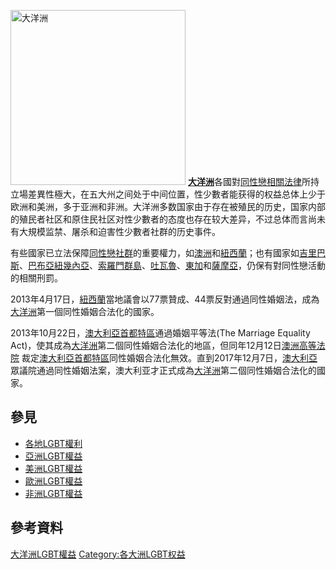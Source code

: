 {{NoteTA
|G1=Toponym
}}
{{Infobox LGBT rights
| location_header = 大洋洲
| image = LGBT Flag map of Oceania.png
| caption = 虹色大洋洲
| legal_status = 14个国家中7个合法<br>11个地区10个合法
| gender_identity_expression = 14个国家中3个合法<br>11个地区7个合法
| recognition_of_relationships = 14个国家中2个合法<br>11个地区5个合法
| recognition_of_relationships_restrictions = 14个国家中1个国家宪法禁止同性婚姻
| adoption = 14个国家中2个合法<br>11个地区4个合法
| military = 6个有军队的国家中2个允许公开服役<br>11个地区全部合法
| discrimination_protections = 14个国家中4个合法<br>11个地区9个合法
}}
[[File:Oceania Laws.svg|thumb|280px|大洋洲
{{multicol}}
{{legend|#002255|可註冊同性婚姻}}
{{legend|#0066FF|可登記公民伴侶關係}}
{{legend|#CCCCCC|不能登記公民伴侶關係}}
<!-- {{legend|#7FBCFF|承認外國同性婚姻証書}} -->
{{legend|#ec8028|同性戀非法}}
{{multicol-end}}
]]
{{LGBT rights}}
'''[[大洋洲|大洋洲]]'''各國對[[LGBT法律|同性戀相關法律]]所持立場差異性極大，在五大州之间处于中间位置，性少數者能获得的权益总体上少于欧洲和美洲，多于亚洲和非洲。大洋洲多数国家由于存在被殖民的历史，国家内部的殖民者社区和原住民社区对性少數者的态度也存在较大差异，不过总体而言尚未有大規模监禁、屠杀和迫害性少數者社群的历史事件。

有些國家已立法保障[[同性戀社群|同性戀社群]]的重要權力，如[[澳洲|澳洲]]和[[紐西蘭|紐西蘭]]；也有國家如[[吉里巴斯|吉里巴斯]]、[[巴布亞紐幾內亞|巴布亞紐幾內亞]]、[[索羅門群島|索羅門群島]]、[[吐瓦魯|吐瓦魯]]、[[東加|東加]]和[[薩摩亞|薩摩亞]]，仍保有對同性戀活動的相關刑罰。

2013年4月17日，[[紐西蘭|紐西蘭]]當地議會以77票贊成、44票反對通過同性婚姻法，成為[[大洋洲|大洋洲]]第一個同性婚姻合法化的國家。

2013年10月22日，[[澳大利亞首都特區|澳大利亞首都特區]]通過婚姻平等法(The Marriage Equality Act)，使其成為[[大洋洲|大洋洲]]第二個同性婚姻合法化的地區，但同年12月12日[[澳洲高等法院|澳洲高等法院]] 裁定[[澳大利亞首都特區|澳大利亞首都特區]]同性婚姻合法化無效。直到2017年12月7日，[[澳大利亞|澳大利亞]]眾議院通過同性婚姻法案，澳大利亚才正式成為[[大洋洲|大洋洲]]第二個同性婚姻合法化的國家。

{{大洋洲LGBT權益|continent=yes}}

== 參見 ==
{{Portal box|LGBT|人權|大洋洲}}
*[[各地LGBT權利|各地LGBT權利]]
*[[亞洲LGBT權益|亞洲LGBT權益]]
*[[美洲LGBT權益|美洲LGBT權益]]
*[[歐洲LGBT權益|歐洲LGBT權益]]
*[[非洲LGBT權益|非洲LGBT權益]]

== 參考資料 ==
{{Reflist|2}}

{{大洋洲主題||LGBT权益}}
{{LGBT權利底部模板|rights=expanded}}

[[Category:大洋洲LGBT權益|]]
[[Category:各大洲LGBT权益|Category:各大洲LGBT权益]]